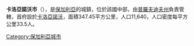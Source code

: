 '''卡洛亞諾沃市'''（{{lang-bg|Калояново}}），是[[保加利亞|保加利亞]]的城鎮，位於該國中部，由[[普羅夫迪夫州|普羅夫迪夫州]]負責管轄，首府設於[[卡洛亞諾沃|卡洛亞諾沃]]，面積347.45平方公里，人口11,640，人口密度每平方公里33.5人。

{{Coord|42|21|25|N|24|43|56|E|region:BG|display=title}}

{{Bulgaria-geo-stub}}
[[Category:保加利亞城市|Category:保加利亞城市]]